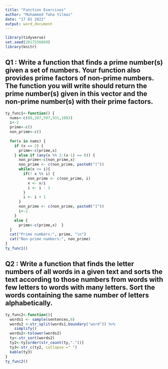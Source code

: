 ```yaml
---
title: "Function Exercises"
author: "Muhammed Taha Yilmaz"
date: "17 01 2022"
output: word_document
---
```

```r
library(tidyverse)
set.seed(2017556069)
library(knitr)
```

## Q1 : Write a function that finds a prime number(s) given a set of numbers. Your function also provides prime factors of non-prime numbers. The function you will write should return the prime number(s) given in this vector and the non-prime number(s) with their prime factors.
```r
ty_func1<-function() {
  nums<-c(89,107,597,931,1083)
  i<-2
  prime<-c()
  non_prime<-c()
  
  for(x in nums) {
    if (x == 2) {
      prime<-c(prime,x)
    } else if (any(x %% 2:(x-1) == 0)) {
      non_prime<-c(non_prime,x)
      non_prime <- c(non_prime, paste0("["))
      while(x >= i){
        if(! x %% i) {
          non_prime <- c(non_prime, i)
          x <- x/i
          i <- i - 1
        }
        i <- i + 1
      }
      non_prime <- c(non_prime, paste0("]"))
      i<-2
    }
    else {
      prime<-c(prime,x)  }
  }
  cat("Prime numbers:", prime, "\n")
  cat("Non-prime numbers:", non_prime)
}
ty_func1()
```

## Q2 : Write a function that finds the letter numbers of all words in a given text and sorts the text according to those numbers from words with few letters to words with many letters. Sort the words containing the same number of letters alphabetically.
```r
ty_func2<-function(){
  words1 <- sample(sentences,6)
  words2 <-str_split(words1,boundary("word")) %>%
    simplify()
  words2<-tolower(words2)
  ty<-str_sort(words2)
  ty2<-ty[order(str_count(ty,"."))]
  ty3<-str_c(ty2, collapse =" ")
  kable(ty3)
}
ty_func2()
```